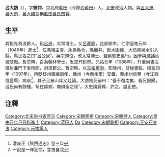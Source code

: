 '''呂大防'''（{{bd|1027年||1097年||Lv}}），字'''微仲'''，京兆府藍田（今陝西藍田）人，[[北宋|北宋]]政治人物。與[[呂大忠|呂大忠]]、[[呂大鈞|呂大鈞]]、[[呂大臨|呂大臨]]並稱[[藍田呂氏四賢|藍田呂氏四賢]]。

== 生平 ==
其祖先為汲郡人。祖[[呂通|呂通]]，太常博士。父[[呂蕡簡|呂蕡簡]]，比部郎中。仁宗皇祐元年（1049年）進士<ref>清雍正《陝西通志》卷三○</ref>，任馮翊主簿、永壽縣令，縣無井，飲水困難，大防將泉水引入縣，縣民名之曰“呂公泉”。英宗即位，改太常博士、監察御史裏行。因參與[[濮議|濮議]]而被貶黜。哲宗時，召為翰林學士，发遣开封府。元祐元年（1086年），升至尚書左僕射兼門下省侍郎，封汲郡公。哲宗時，以[[元祐黨爭|元祐黨爭]]，知隨州，貶秘書監。紹聖四年（1097年），再貶舒州團練副使，循州（今惠州市）安置，至虔州信豐（今江西信豐縣）病卒<ref>一說是一阵狂饮，含恨自戕</ref>，其子呂景山伴父貶謫，大防臨死前曰：“吾不復南矣，吾死爾歸，呂氏尚有餘種，苟在瘴鄉，無俱全之理”。大忠請歸葬，許之。謚正愍。

==注釋==
{{reflist}}
{{start box}}
{{s-before|[[司马光|司马光]]}}
{{s-title|[[北宋|北宋]][[尚书左仆射兼门下侍郎|尚书左仆射兼门下侍郎]]|1089年—1094年}}
{{s-after|[[章惇|章惇]]}}
{{end box}}
{{DEFAULTSORT:Lv呂}}
[[Category:北宋尚书省官员|Category:北宋尚书省官员]]
[[Category:宋朝宰相|Category:宋朝宰相]]
[[Category:宋朝詩人|Category:宋朝詩人]]
[[Category:皇祐元年己丑科進士|Category:皇祐元年己丑科進士]]
[[Category:蓝田人|Category:蓝田人]]
[[Category:吕姓|Da]]
[[Category:宋朝副相|Category:宋朝副相]]
[[Category:王安石变法|Category:王安石变法]]
[[Category:元祐黨人|Category:元祐黨人]]